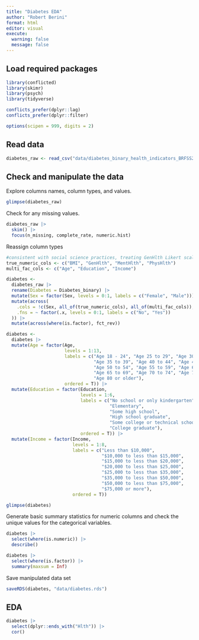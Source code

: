 ```yaml
---
title: "Diabetes EDA"
author: "Robert Berini"
format: html
editor: visual
execute: 
  warning: false
  message: false
---
```


## Load required packages

```r
library(conflicted)
library(skimr)
library(psych)
library(tidyverse)

conflicts_prefer(dplyr::lag)
conflicts_prefer(dplyr::filter)

options(scipen = 999, digits = 2)
```

## Read data

```r
diabetes_raw <- read_csv("data/diabetes_binary_health_indicators_BRFSS2015.csv")
```

## Check and manipulate the data

Explore columns names, column types, and values.

```r
glimpse(diabetes_raw)
```

Check for any missing values.

```r
diabetes_raw |>
  skim() |>
  focus(n_missing, complete_rate, numeric.hist)
```

Reassign column types

```r
#consistent with social science practices, treating GenHlth Likert scale as an interval scale
true_numeric_cols <- c("BMI", "GenHlth", "MentHlth", "PhysHlth")
multi_fac_cols <- c("Age", "Education", "Income")
```

```r
diabetes <-
  diabetes_raw |>
  rename(Diabetes = Diabetes_binary) |>
  mutate(Sex = factor(Sex, levels = 0:1, labels = c("Female", "Male"))) |>
  mutate(across(
    .cols = !c(Sex, all_of(true_numeric_cols), all_of(multi_fac_cols)),
    .fns = ~ factor(.x, levels = 0:1, labels = c("No", "Yes"))
  )) |>
  mutate(across(where(is.factor), fct_rev))
```

```r
diabetes <-
  diabetes |>
  mutate(Age = factor(Age, 
                      levels = 1:13, 
                      labels = c("Age 18 - 24", "Age 25 to 29", "Age 30 to 34", 
                                 "Age 35 to 39", "Age 40 to 44", "Age 45 to 49", 
                                 "Age 50 to 54", "Age 55 to 59", "Age 60 to 64", 
                                 "Age 65 to 69", "Age 70 to 74", "Age 75 to 79", 
                                 "Age 80 or older"),
                      ordered = T)) |>
  mutate(Education = factor(Education, 
                            levels = 1:6, 
                            labels = c("No school or only kindergarten", 
                                       "Elementary", 
                                       "Some high school", 
                                       "High school graduate", 
                                       "Some college or technical school", 
                                       "College graduate"),
                            ordered = T)) |>
  mutate(Income = factor(Income, 
                         levels = 1:8, 
                         labels = c("Less than $10,000", 
                                    "$10,000 to less than $15,000", 
                                    "$15,000 to less than $20,000", 
                                    "$20,000 to less than $25,000", 
                                    "$25,000 to less than $35,000", 
                                    "$35,000 to less than $50,000", 
                                    "$50,000 to less than $75,000", 
                                    "$75,000 or more"),
                         ordered = T))
```


```r
glimpse(diabetes)
```

Generate basic summary statistics for numeric columns and check the unique values for the categorical variables.

```r
diabetes |>
  select(where(is.numeric)) |>
  describe()
```

```r
diabetes |>
  select(where(is.factor)) |>
  summary(maxsum = Inf)
```

Save manipulated data set

```r
saveRDS(diabetes, "data/diabetes.rds")
```

## EDA

```r
diabetes |>
  select(dplyr::ends_with("Hlth")) |>
  cor()
```
